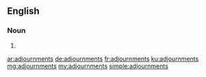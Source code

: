 ==English==

===Noun===
{{head|en|plural}}

# {{plural of|adjournment|lang=en}}

[[ar:adjournments]]
[[de:adjournments]]
[[fr:adjournments]]
[[ku:adjournments]]
[[mg:adjournments]]
[[my:adjournments]]
[[simple:adjournments]]
